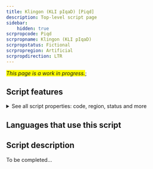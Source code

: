 ```yaml
---
title: Klingon (KLI pIqaD) [Piqd]
description: Top-level script page
sidebar:
    hidden: true
scrpropcode: Piqd
scrpropname: Klingon (KLI pIqaD)
scrpropstatus: Fictional
scrpropregion: Artificial
scrpropdirection: LTR
---
```


<span style='background-color:yellow'>_This page is a work in progress._</span>;


## Script features

<details>
<summary> See all script properties: code, region, status and more</summary>
<ScriptInfo />
</details>

## Languages that use this script

<WsList script='Piqd' wsMax='5' />

## Script description

To be completed...

